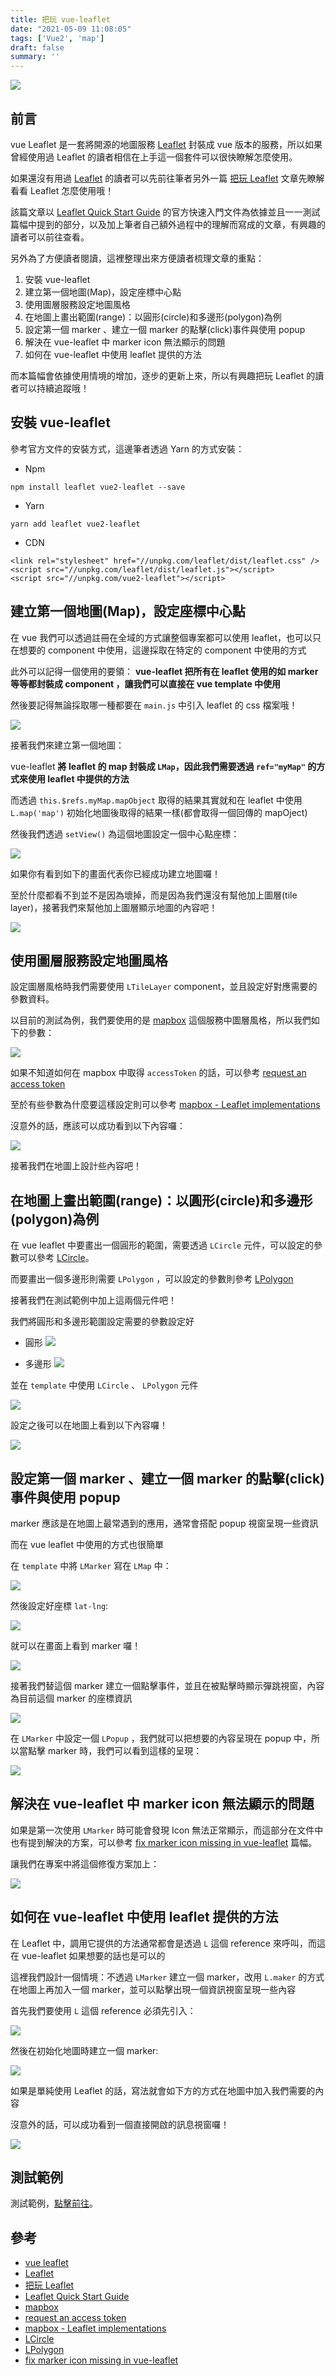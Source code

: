 ```yaml
---
title: 把玩 vue-leaflet
date: "2021-05-09 11:08:05"
tags: ['Vue2', 'map']
draft: false
summary: ''
---
```


![](https://i.imgur.com/mxzFK5g.png)

## 前言

vue Leaflet 是一套將開源的地圖服務 [Leaflet](https://leafletjs.com/) 封裝成 vue 版本的服務，所以如果曾經使用過 Leaflet 的讀者相信在上手這一個套件可以很快瞭解怎麼使用。


如果還沒有用過 [Leaflet](https://leafletjs.com/) 的讀者可以先前往筆者另外一篇 [把玩 Leaflet](https://penghuachen.github.io/2021/05/05/%E6%8A%8A%E7%8E%A9-Leaflet/) 文章先瞭解看看 Leaflet 怎麼使用哦！

該篇文章以 [Leaflet Quick Start Guide](https://leafletjs.com/examples/quick-start/) 的官方快速入門文件為依據並且一一測試篇幅中提到的部分，以及加上筆者自己額外過程中的理解而寫成的文章，有興趣的讀者可以前往查看。

另外為了方便讀者閱讀，這裡整理出來方便讀者梳理文章的重點：

1. 安裝 vue-leaflet
2. 建立第一個地圖(Map)，設定座標中心點
3. 使用圖層服務設定地圖風格
4. 在地圖上畫出範圍(range)：以圓形(circle)和多邊形(polygon)為例
5. 設定第一個 marker 、建立一個 marker 的點擊(click)事件與使用 popup
6. 解決在 vue-leaflet 中 marker icon 無法顯示的問題
7. 如何在 vue-leaflet 中使用 leaflet 提供的方法


而本篇幅會依據使用情境的增加，逐步的更新上來，所以有興趣把玩 Leaflet 的讀者可以持續追蹤哦！

## 安裝 vue-leaflet

參考官方文件的安裝方式，這邊筆者透過 Yarn 的方式安裝：

- Npm
```bash=
npm install leaflet vue2-leaflet --save
```

- Yarn
```bash=
yarn add leaflet vue2-leaflet
```

- CDN
```htmlembedded=
<link rel="stylesheet" href="//unpkg.com/leaflet/dist/leaflet.css" />
<script src="//unpkg.com/leaflet/dist/leaflet.js"></script>
<script src="//unpkg.com/vue2-leaflet"></script>
```

## 建立第一個地圖(Map)，設定座標中心點

在 vue 我們可以透過註冊在全域的方式讓整個專案都可以使用 leaflet，也可以只在想要的 component 中使用，這邊採取在特定的 component 中使用的方式

此外可以記得一個使用的要領： **vue-leaflet 把所有在 leaflet 使用的如 marker 等等都封裝成 component ，讓我們可以直接在 vue template 中使用**

然後要記得無論採取哪一種都要在 `main.js` 中引入 leaflet 的 css 檔案哦！

![](https://i.imgur.com/gxWV3wI.png)

接著我們來建立第一個地圖：

vue-leaflet **將 leaflet 的 map 封裝成 `LMap`，因此我們需要透過 `ref="myMap"` 的方式來使用 leaflet 中提供的方法**

而透過 `this.$refs.myMap.mapObject` 取得的結果其實就和在 leaflet 中使用 `L.map('map')` 初始化地圖後取得的結果一樣(都會取得一個回傳的 mapOject)

然後我們透過 `setView()` 為這個地圖設定一個中心點座標：

![](https://i.imgur.com/phnwGhH.png)

如果你有看到如下的畫面代表你已經成功建立地圖囉！

至於什麼都看不到並不是因為壞掉，而是因為我們還沒有幫他加上圖層(tile layer)，接著我們來幫他加上圖層顯示地圖的內容吧！

![](https://i.imgur.com/PLCD9XR.png)

## 使用圖層服務設定地圖風格

設定圖層風格時我們需要使用 `LTileLayer` component，並且設定好對應需要的參數資料。

以目前的測試為例，我們要使用的是 [mapbox](https://www.mapbox.com/) 這個服務中圖層風格，所以我們如下的參數：

![](https://i.imgur.com/Ohi75p3.png)

如果不知道如何在 mapbox 中取得 `accessToken` 的話，可以參考 [request an access token](https://www.mapbox.com/studio/account/tokens/)

至於有些參數為什麼要這樣設定則可以參考 [mapbox - Leaflet implementations](https://docs.mapbox.com/help/troubleshooting/migrate-legacy-static-tiles-api/#leaflet-implementations)

沒意外的話，應該可以成功看到以下內容囉：

![](https://i.imgur.com/osp0WnD.jpg)

接著我們在地圖上設計些內容吧！

## 在地圖上畫出範圍(range)：以圓形(circle)和多邊形(polygon)為例

在 vue leaflet 中要畫出一個圓形的範圍，需要透過 `LCircle` 元件，可以設定的參數可以參考 [LCircle](https://vue2-leaflet.netlify.app/components/LCircle.html)。

而要畫出一個多邊形則需要 `LPolygon` ，可以設定的參數則參考 [LPolygon](https://vue2-leaflet.netlify.app/components/LPolygon.html)

接著我們在測試範例中加上這兩個元件吧！

我們將圓形和多邊形範圍設定需要的參數設定好

- 圓形
![](https://i.imgur.com/Epc9LkL.png)

- 多邊形
![](https://i.imgur.com/pLh0W85.png)

並在 `template` 中使用 `LCircle` 、 `LPolygon` 元件

![](https://i.imgur.com/zMMQN0d.png)

設定之後可以在地圖上看到以下內容囉！

![](https://i.imgur.com/VG8swrq.jpg)

## 設定第一個 marker 、建立一個 marker 的點擊(click)事件與使用 popup

marker 應該是在地圖上最常遇到的應用，通常會搭配 popup 視窗呈現一些資訊

而在 vue leaflet 中使用的方式也很簡單

在 `template` 中將 `LMarker` 寫在 `LMap` 中：

![](https://i.imgur.com/sC0OpJU.png)

然後設定好座標 `lat-lng`:

![](https://i.imgur.com/FMYTiis.png)

就可以在畫面上看到 marker 囉！

![](https://i.imgur.com/SH58biZ.jpg)

接著我們替這個 marker 建立一個點擊事件，並且在被點擊時顯示彈跳視窗，內容為目前這個 marker 的座標資訊

![](https://i.imgur.com/Vv39qhE.png)

在 `LMarker` 中設定一個 `LPopup` ，我們就可以把想要的內容呈現在 popup 中，所以當點擊 marker 時，我們可以看到這樣的呈現：

![](https://i.imgur.com/4JetJG8.jpg)

## 解決在 vue-leaflet 中 marker icon 無法顯示的問題

如果是第一次使用 `LMarker` 時可能會發現 Icon 無法正常顯示，而這部分在文件中也有提到解決的方案，可以參考 [fix marker icon missing in vue-leaflet](https://vue2-leaflet.netlify.app/quickstart/#marker-icons-are-missing) 篇幅。

讓我們在專案中將這個修復方案加上：

![](https://i.imgur.com/yaCHf0n.png)

## 如何在 vue-leaflet 中使用 leaflet 提供的方法

在 Leaflet 中，調用它提供的方法通常都會是透過 `L` 這個 reference 來呼叫，而這在 vue-leaflet 如果想要的話也是可以的

這裡我們設計一個情境：不透過 `LMarker` 建立一個 marker，改用 `L.maker` 的方式在地圖上再加入一個 marker，並可以點擊出現一個資訊視窗呈現一些內容

首先我們要使用 `L` 這個 reference 必須先引入：

![](https://i.imgur.com/p6SJbTq.png)

然後在初始化地圖時建立一個 marker:

![](https://i.imgur.com/DtJZQib.png)

如果是單純使用 Leaflet 的話，寫法就會如下方的方式在地圖中加入我們需要的內容


沒意外的話，可以成功看到一個直接開啟的訊息視窗囉！

![](https://i.imgur.com/1ZcmIC2.jpg)

## 測試範例

測試範例，[點擊前往](https://codesandbox.io/s/vue-leaflet-43cpe?file=/src/components/MapComponent.vue)。

## 參考

- [vue leaflet](https://vue2-leaflet.netlify.app/)
- [Leaflet](https://leafletjs.com/)
- [把玩 Leaflet](https://penghuachen.github.io/2021/05/05/%E6%8A%8A%E7%8E%A9-Leaflet/)
- [Leaflet Quick Start Guide](https://leafletjs.com/examples/quick-start/)
- [mapbox](https://www.mapbox.com/)
- [request an access token](https://www.mapbox.com/studio/account/tokens/)
- [mapbox - Leaflet implementations](https://docs.mapbox.com/help/troubleshooting/migrate-legacy-static-tiles-api/#leaflet-implementations)
- [LCircle](https://vue2-leaflet.netlify.app/components/LCircle.html)
- [LPolygon](https://vue2-leaflet.netlify.app/components/LPolygon.html)
- [fix marker icon missing in vue-leaflet](https://vue2-leaflet.netlify.app/quickstart/#marker-icons-are-missing)
